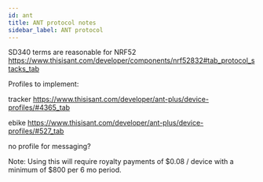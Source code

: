 ```yaml
---
id: ant
title: ANT protocol notes
sidebar_label: ANT protocol
---
```


SD340 terms are reasonable for NRF52
<https://www.thisisant.com/developer/components/nrf52832#tab_protocol_stacks_tab>

Profiles to implement:

tracker
<https://www.thisisant.com/developer/ant-plus/device-profiles/#4365_tab>

ebike
<https://www.thisisant.com/developer/ant-plus/device-profiles/#527_tab>

no profile for messaging?

Note: Using this will require royalty payments of $0.08 / device with a minimum of $800 per 6 mo period.
